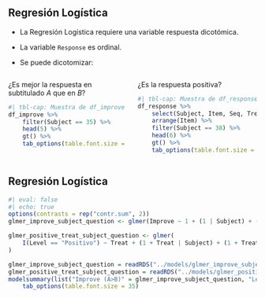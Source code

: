 ## Regresión Logística

::: {.fragment .fade-in}
* La Regresión Logística requiere una variable respuesta dicotómica.
:::

::: {.fragment .fade-in}
* La variable `Response` es ordinal.
:::

::: {.fragment .fade-in}
* Se puede dicotomizar:
:::

:::: {.columns}
::: {.column width="50%"}
::: {.fragment .fade-in}

¿Es mejor la respuesta en subtitulado $A$ que en $B$?

```r
#| tbl-cap: Muestra de df_improve
df_improve %>%
    filter(Subject == 35) %>%
    head(5) %>%
    gt() %>%
    tab_options(table.font.size = 25)
```
:::
:::

::: {.column width="50%"}
::: {.fragment .fade-in}


¿Es la respuesta positiva?

```r
#| tbl-cap: Muestra de df_response con variable Level
df_response %>%
    select(Subject, Item, Seq, Treat, Response, Level) %>%
    arrange(Item) %>%
    filter(Subject == 38) %>%
    head(6) %>%
    gt() %>%
    tab_options(table.font.size = 25)
```

:::
:::
:::

## Regresión Logística

```r
#| eval: false
#| echo: true
options(contrasts = rep("contr.sum", 2))
glmer_improve_subject_question <- glmer(Improve ~ 1 + (1 | Subject) + (1 | Item), family = "binomial", data = df_improve)

glmer_positive_treat_subject_question <- glmer(
    I(Level == "Positivo") ~ Treat + (1 + Treat | Subject) + (1 + Treat | Item), family = "binomial", df_response
)
```


```r
glmer_improve_subject_question = readRDS("../models/glmer_improve_subject_question.rds")
glmer_positive_treat_subject_question = readRDS("../models/glmer_positive_treat_subject_question.rds")
modelsummary(list("Improve (A>B)" = glmer_improve_subject_question, "Level == 'Positivo'" = glmer_positive_treat_subject_question), estimate = "{estimate}{stars}", metrics = c("AIC", "BIC", "Log.Lik."), gof_omit = "RMSE|R2|ICC", output = "gt") %>%
    tab_options(table.font.size = 35)
```